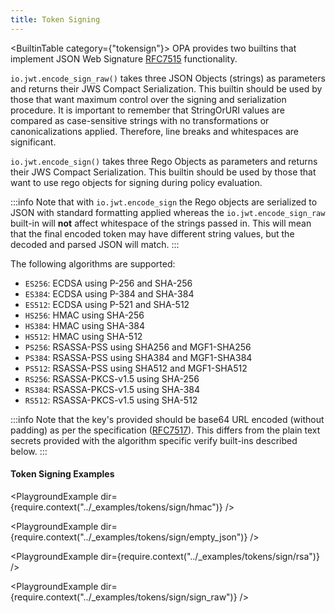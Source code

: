 ```yaml
---
title: Token Signing
---
```

<BuiltinTable category={"tokensign"}>
OPA provides two builtins that implement JSON Web Signature [RFC7515](https://tools.ietf.org/html/rfc7515) functionality.

`io.jwt.encode_sign_raw()` takes three JSON Objects (strings) as parameters and returns their JWS Compact Serialization.
This builtin should be used by those that want maximum control over the signing and serialization procedure. It is
important to remember that StringOrURI values are compared as case-sensitive strings with no transformations or
canonicalizations applied. Therefore, line breaks and whitespaces are significant.

`io.jwt.encode_sign()` takes three Rego Objects as parameters and returns their JWS Compact Serialization. This builtin
should be used by those that want to use rego objects for signing during policy evaluation.

:::info
Note that with `io.jwt.encode_sign` the Rego objects are serialized to JSON with standard formatting applied
whereas the `io.jwt.encode_sign_raw` built-in will **not** affect whitespace of the strings passed in.
This will mean that the final encoded token may have different string values, but the decoded and parsed
JSON will match.
:::

The following algorithms are supported:

- `ES256`: ECDSA using P-256 and SHA-256
- `ES384`: ECDSA using P-384 and SHA-384
- `ES512`: ECDSA using P-521 and SHA-512
- `HS256`: HMAC using SHA-256
- `HS384`: HMAC using SHA-384
- `HS512`: HMAC using SHA-512
- `PS256`: RSASSA-PSS using SHA256 and MGF1-SHA256
- `PS384`: RSASSA-PSS using SHA384 and MGF1-SHA384
- `PS512`: RSASSA-PSS using SHA512 and MGF1-SHA512
- `RS256`: RSASSA-PKCS-v1.5 using SHA-256
- `RS384`: RSASSA-PKCS-v1.5 using SHA-384
- `RS512`: RSASSA-PKCS-v1.5 using SHA-512

:::info
Note that the key's provided should be base64 URL encoded (without padding) as per the specification ([RFC7517](https://tools.ietf.org/html/rfc7517)).
This differs from the plain text secrets provided with the algorithm specific verify built-ins described below.
:::

#### Token Signing Examples

<PlaygroundExample dir={require.context("../_examples/tokens/sign/hmac")} />

<PlaygroundExample dir={require.context("../_examples/tokens/sign/empty_json")} />

<PlaygroundExample dir={require.context("../_examples/tokens/sign/rsa")} />

<PlaygroundExample dir={require.context("../_examples/tokens/sign/sign_raw")} />
</BuiltinTable>
